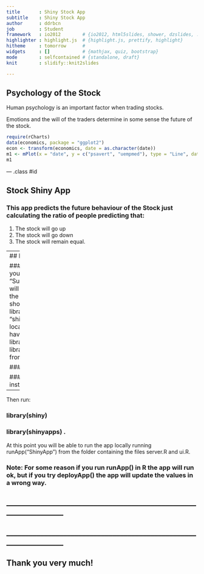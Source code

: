 ```yaml
---
title       : Shiny Stock App
subtitle    : Shiny Stock App
author      : ddrbcn
job         : Student
framework   : io2012        # {io2012, html5slides, shower, dzslides, ...}
highlighter : highlight.js  # {highlight.js, prettify, highlight}
hitheme     : tomorrow      # 
widgets     : []            # {mathjax, quiz, bootstrap}
mode        : selfcontained # {standalone, draft}
knit        : slidify::knit2slides

---  
```

## Psychology of the Stock
Human psychology is an important factor when trading stocks.

Emotions and the will of the traders determine in some sense the future of the stock.

```r
require(rCharts)
data(economics, package = "ggplot2")
econ <- transform(economics, date = as.character(date))
m1 <- mPlot(x = "date", y = c("psavert", "uempmed"), type = "Line", data = econ)
m1
```

--- .class #id

## Stock Shiny  App

### This app predicts the future behaviour of the Stock just calculating the ratio of people predicting that:

1. The stock will go up
2. The stock will go down
3. The stock will remain equal.

--- 
## How to...

### Steps
1. You must select your estimation and click the "Submit" button (the ratios will be updated according to the entered value).
2. You should install and load both libraries "shiny" and "shinyapps" before run locally this app in R.
3. If you have not installed the libraries you can install both libraries in the usual way from your R console:

### install.packages("shiny")

### install.packages("shinyapps")

--- 
Then run:

### library(shiny)

### library(shinyapps) .

At this point you will be able to run the app locally running runApp("ShinyApp") from the folder containing the files server.R and ui.R.




### Note: For some reason if you run runApp() in R the app will run ok, but if you try deployApp() the app will update the values in a wrong way.

## _________________________________________________________________
## _________________________________________________________________

## Thank you very much!



